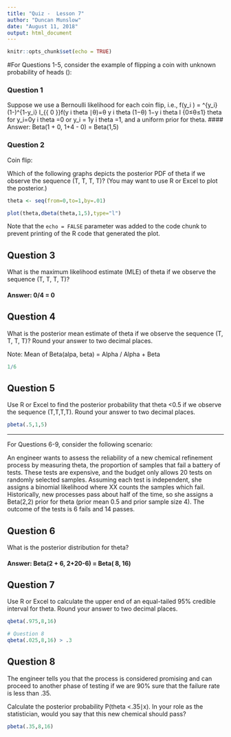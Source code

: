 ```yaml
---
title: "Quiz -  Lesson 7"
author: "Duncan Munslow"
date: "August 11, 2018"
output: html_document
---
```


```r
knitr::opts_chunk$set(echo = TRUE)
```

#For Questions 1-5, consider the example of flipping a coin with unknown probability of heads (\thetaθ):

### Question 1

Suppose we use a Bernoulli likelihood for each coin flip, i.e., f(y_i \mid \theta) = \theta^{y_i} (1-\theta)^{1-y_i} I_{\{ 0 \le \theta \le 1 \}}f(y 
i
theta	 ∣θ)=θ 
y 
i
theta
 (1−θ) 
1−y 
i
theta
 I 
{0≤θ≤1}
theta	  for y_i=0y 
i
theta	 =0 or y_i = 1y 
i
theta	 =1, and a uniform prior for theta.
#### Answer: Beta(1 + 0, 1+4 - 0) = Beta(1,5)


### Question 2

Coin flip:

Which of the following graphs depicts the posterior PDF of theta if we observe the sequence (T, T, T, T)? (You may want to use R or Excel to plot the posterior.)


```r
theta <- seq(from=0,to=1,by=.01)

plot(theta,dbeta(theta,1,5),type="l")
```

Note that the `echo = FALSE` parameter was added to the code chunk to prevent printing of the R code that generated the plot.



## Question 3

What is the maximum likelihood estimate (MLE) of theta if we observe the sequence (T, T, T, T)?

#### Answer: 0/4 = 0

## Question 4

What is the posterior mean estimate of theta if we observe the sequence (T, T, T, T)? Round your answer to two decimal places.


Note: Mean of Beta(alpa, beta) = Alpha / Alpha + Beta

```r

1/6

```



## Question 5

Use R or Excel to find the posterior probability that theta <0.5 if we observe the sequence (T,T,T,T). Round your answer to two decimal places.

```r

pbeta(.5,1,5)
```


---

For Questions 6-9, consider the following scenario:

An engineer wants to assess the reliability of a new chemical refinement process by measuring theta, the proportion of samples that fail a battery of tests. These tests are expensive, and the budget only allows 20 tests on randomly selected samples. Assuming each test is independent, she assigns a binomial likelihood where XX counts the samples which fail. Historically, new processes pass about half of the time, so she assigns a Beta(2,2) prior for theta (prior mean 0.5 and prior sample size 4). The outcome of the tests is 6 fails and 14 passes.


## Question 6

What is the posterior distribution for theta?


#### Answer: Beta(2 + 6, 2+20-6) = Beta( 8, 16)


## Question 7

Use R or Excel to calculate the upper end of an equal-tailed 95% credible interval for theta. Round your answer to two decimal places.


```r

qbeta(.975,8,16) 

# Question 8
qbeta(.025,8,16) > .3

```

## Question 8

The engineer tells you that the process is considered promising and can proceed to another phase of testing if we are 90% sure that the failure rate is less than .35.

Calculate the posterior probability P(theta <.35∣x). In your role as the statistician, would you say that this new chemical should pass?

``` r
pbeta(.35,8,16)
```

